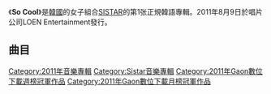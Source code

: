 {{Infobox Album
| Name = So Cool
| Cover = 
| Artist = [[SISTAR|SISTAR]] 
| Type = 錄音室專輯
| Released = 2011年8月9日
| Recorded = 2011年
| Genre = [[K-POP|K-POP]]
| Length = 
| Label = LOEN Entertainment
| Producer = 
| Certification  = 
| Chart position = 
| Reviews = 
| Last album            = '''So Cool'''<br/>[[2011年8月|2011年8月]]
| This album            = [[Alone|Alone]]<br />[[2012年4月|2012年4月]]
| Next album            = [[Give_It_To_Me|Give It To Me]]<br />[[2013年6月|2013年6月]]
| Misc           = 
{{External music video|Type=ep|{{YouTube|vp6XLNsJ9YrA|Give It To Me}} }}
}}

《'''So Cool'''》是[[韓國|韓國]]的女子組合[[SISTAR|SISTAR]]的第1张正規韓語專輯。2011年8月9日於唱片公司LOEN Entertainment發行。
==曲目==
{{Tracklist
| collapsed = 
| headline = 
| total_length    = 

| all_writing =
| all_music = 
| all_lyrics =
| all_arranger = 
| all_producer =
| all_except = 

| extra_column =

| title1          = Let's get the party started
| note1           = 
| lyrics1         = Maboos · [[Brave_Brothers|勇敢兄弟]]
| music1          = [[Brave_Brothers|勇敢兄弟]]
| arranger1       = [[Brave_Brothers|勇敢兄弟]]
| length1         = 1:06
| title2          = 쏘쿨
| note2           = So Cool
| lyrics2         = [[Brave_Brothers|勇敢兄弟]]
| music2          = [[Brave_Brothers|勇敢兄弟]]
| arranger2       = [[Brave_Brothers|勇敢兄弟]]
| length2         = 3:21
| title3          = Girls do it
| note3           =  
| lyrics3         = ROVIN · 자연
| music3          = ROVIN · 趙成確
| arranger3       = ROVIN
| length3         = 3:26
| title4          = Follow me
| note4           = 
| lyrics4         = ROVIN
| music4          = ROVIN
| arranger4       = ROVIN
| length4         = 3:16
| title5          = New world
| note5           = 
| lyrics5         = ROVIN
| music5          = ROVIN · MALIK
| arranger5       = ROVIN
| length5         = 3:22
| title6          = 약한 남자 싫어
| note6           = 
| lyrics6         = Mintee
| music6          = Eliot Kennedy · Caroline Reed · Eleanor Wilson · Mari Lorentzen · Matthew Marston 
| length6         = 3:00
| title7          = 니까짓게
| note7           =
| lyrics7         = [[Brave_Brothers|勇敢兄弟]]
| music7          = [[Brave_Brothers|勇敢兄弟]]
| arranger7       = [[Brave_Brothers|勇敢兄弟]]
| length7         = 3:06
| title8          = Over
| note8           = 
| lyrics8         = Maboos · 별들의전쟁 · [[Brave_Brothers|勇敢兄弟]]
| music8          = [[Brave_Brothers|勇敢兄弟]]
| length8         = 3:19
| title9          = Oh Baby
| note9           = 
| lyrics9         = [[Brave_Brothers|勇敢兄弟]]
| music9          = [[Brave_Brothers|勇敢兄弟]]
| arranger9       = [[Brave_Brothers|勇敢兄弟]]
| length9         = 3:06
| title10         = 가식걸
| note10          = 
| lyrics10        = [[Brave_Brothers|勇敢兄弟]]
| music10         = [[Brave_Brothers|勇敢兄弟]]
| arranger10      = [[Brave_Brothers|勇敢兄弟]]
| length10        = 3:14
| title11         = 푸시 푸시
| note11          = Push Push 
| lyrics11        = [[Brave_Brothers|勇敢兄弟]]
| music11         = [[Brave_Brothers|勇敢兄弟]]
| arranger11      = [[Brave_Brothers|勇敢兄弟]]
| length11        = 3:07
| title12         = Ma Boy
| note12          = Special ver.
| lyrics12        = 별들의전쟁 · [[Brave_Brothers|勇敢兄弟]]
| music12         = 별들의전쟁 · [[Brave_Brothers|勇敢兄弟]]
| arranger12      = [[Brave_Brothers|勇敢兄弟]]
| length12        = 3:16
}}

{{SISTAR}}
{{Gaon單曲週榜冠軍 (2011年)|2011年8月13日}}
{{DEFAULTSORT:So Cool}}
[[Category:2011年音樂專輯|Category:2011年音樂專輯]]
[[Category:Sistar音樂專輯|Category:Sistar音樂專輯]]
[[Category:2011年Gaon數位下載週榜冠軍作品|Category:2011年Gaon數位下載週榜冠軍作品]]
[[Category:2011年Gaon數位下載月榜冠軍作品|Category:2011年Gaon數位下載月榜冠軍作品]]